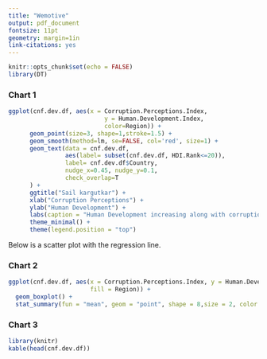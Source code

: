 ```yaml
---
title: "Wemotive"
output: pdf_document
fontsize: 11pt
geometry: margin=1in
link-citations: yes
---
```


```r
knitr::opts_chunk$set(echo = FALSE)
library(DT)
```
### Chart 1
```r
ggplot(cnf.dev.df, aes(x = Corruption.Perceptions.Index,
                           y = Human.Development.Index, 
                           color=Region)) + 
      geom_point(size=3, shape=1,stroke=1.5) +
      geom_smooth(method=lm, se=FALSE, col='red', size=1) + 
      geom_text(data = cnf.dev.df,
                aes(label= subset(cnf.dev.df, HDI.Rank<=20)),
                label= cnf.dev.df$Country,
                nudge_x=0.45, nudge_y=0.1,
                check_overlap=T
      ) + 
      ggtitle("Sail kargutkar") + 
      xlab("Corruption Perceptions") + 
      ylab("Human Development") + 
      labs(caption = "Human Development increasing along with corruption.") + 
      theme_minimal() + 
      theme(legend.position = "top")
```
Below is a scatter plot with the regression line.

### Chart 2
```r
ggplot(cnf.dev.df, aes(x = Corruption.Perceptions.Index, y = Human.Development.Index, 
                       fill = Region)) + 
  geom_boxplot() + 
  stat_summary(fun = "mean", geom = "point", shape = 8,size = 2, color = "white")
```

### Chart 3
```r
library(knitr)
kable(head(cnf.dev.df))
```